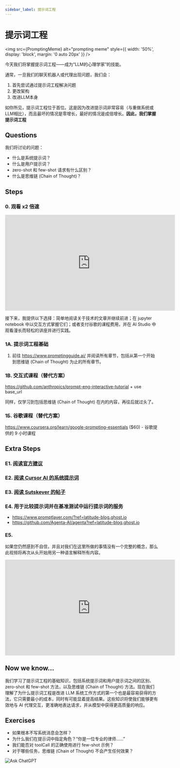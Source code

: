 ```yaml
---
sidebar_label: 提示词工程
---
```



# 提示词工程

<img src={PromptingMeme} alt="prompting meme" style={{ width: '50%', display: 'block', margin: '0 auto 20px' }} />


今天我们将掌握提示词工程——成为“LLM的心理学家”的技能。

通常，一旦我们的聊天机器人或代理出现问题，我们会：

1. 首先尝试通过提示词工程解决问题
2. 更改架构
3. 改进LLM本身

如你所见，提示词工程位于首位。这是因为改进提示词非常容易（与重做系统或LLM相比），而且最坏的情况是零增长，最好的情况是成倍增长。**因此，我们掌握提示词工程**

## Questions

我们将讨论的问题：
- 什么是系统提示词？
- 什么是用户提示词？
- zero-shot 和 few-shot 请求有什么区别？
- 什么是思维链 (Chain of Thought)？


## Steps

### 0. 观看 x2 倍速

<iframe width="560" height="315" src="https://www.youtube.com/embed/p09yRj47kNM?si=ZAq3fh1Lk6gIFXPp" title="YouTube video player" frameborder="0" allow="accelerometer; autoplay; clipboard-write; encrypted-media; gyroscope; picture-in-picture; web-share" referrerpolicy="strict-origin-when-cross-origin" allowfullscreen></iframe>

接下来，我提供以下选择：简单地阅读关于技术的文章并继续前进；在 jupyter notebook 中以交互方式掌握它们；或者支付谷歌的课程费用，并在 AI Studio 中观看漫长而轻松的讲座并进行实践。

### 1A. 提示词工程基础

1. 前往 https://www.promptingguide.ai/ 并阅读所有章节，包括从第一个开始到思维链 (Chain of Thought) 为止的所有章节。

    

### 1B. 交互式课程（替代方案）

https://github.com/anthropics/prompt-eng-interactive-tutorial + use base_url 

同样，仅学习到包括思维链 (Chain of Thought) 在内的内容，再往后就过头了。

### 1Б. 谷歌课程（替代方案）

https://www.coursera.org/learn/google-prompting-essentials ($60) - 谷歌提供的 9 小时课程

## Extra Steps

### E1. [阅读官方建议](https://platform.openai.com/docs/guides/prompt-engineering)

### E2. [阅读 Cursor AI 的系统提示词](https://github.com/maxfahl/cursor-agent-master-prompt)

### E3. [阅读 Sutskever 的帖子](https://x.com/ilyasutsk/status/1832211266129293618)

### E4. 用于比较提示词并在基准测试中运行提示词的服务

- https://www.promptlayer.com/?ref=latitude-blog.ghost.io
- https://github.com/Agenta-AI/agenta?ref=latitude-blog.ghost.io

### E5.

如果您仍然感到不自信，并且对我们在这里所做的事情没有一个完整的概念，那么此视频将再次从头开始用另一种语言解释所有内容。

<iframe width="560" height="315" src="https://www.youtube.com/embed/LWiMwhDZ9as?si=_PE-sxOD7d_VoL1K" title="YouTube video player" frameborder="0" allow="accelerometer; autoplay; clipboard-write; encrypted-media; gyroscope; picture-in-picture; web-share" referrerpolicy="strict-origin-when-cross-origin" allowfullscreen></iframe>

## Now we know...
我们学习了提示词工程的基础知识，包括系统提示词和用户提示词之间的区别、zero-shot 和 few-shot 方法，以及思维链 (Chain of Thought) 方法。现在我们理解了为什么提示词工程是改进 LLM 系统工作方式的第一个也是最容易获得的方法，它只需要最小的成本，同时有可能显着提高结果。这些知识将使我们能够更有效地与 AI 代理交互，更准确地表达请求，并从模型中获得更高质量的响应。

## Exercises

- 如果根本不写系统消息会怎样？
- 为什么我们在提示词中指定角色？“你是一位专业的律师……”
- 我们能否对 toolCall 的正确使用进行 few-shot 示例？
- 对于哪些任务，思维链 (Chain of Thought) 不会产生任何效果？

![Ask ChatGPT](https://img.shields.io/badge/Ask%20ChatGPT-8A2BE2?style=for-the-badge)